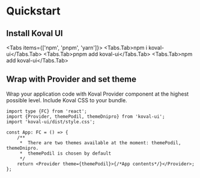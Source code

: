 
# Quickstart

## Install Koval UI

<Tabs items={['npm', 'pnpm', 'yarn']}>
    <Tabs.Tab>npm i koval-ui</Tabs.Tab>
    <Tabs.Tab>pnpm add koval-ui</Tabs.Tab>
    <Tabs.Tab>npm add koval-ui</Tabs.Tab>
</Tabs>

## Wrap with Provider and set theme

Wrap your application code with Koval Provider component at the highest possible level. Include Koval CSS to your bundle.

```tsx filename="App.tsx" {2,3, 10}
import type {FC} from 'react';
import {Provider, themePodil, themeDnipro} from 'koval-ui';
import 'koval-ui/dist/style.css';

const App: FC = () => {
    /**
     *  There are two themes available at the moment: themePodil, themeDnipro.
     *  themePodil is chosen by default
     */
    return <Provider theme={themePodil}>{/*App contents*/}</Provider>;
};
```
